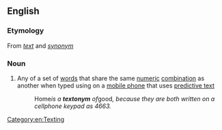 ==English==

===Etymology===
From ''[[text]]'' and ''[[synonym]]''

===Noun===
{{en-noun}}

# Any of a set of [[word]]s that share the same [[numeric]] [[combination]] as another when typed using on a [[mobile phone]] that uses [[predictive text]]
#: Home'' is a '''textonym''' of ''good'', because they are both written on a cellphone keypad as 4663.''

[[Category:en:Texting]]